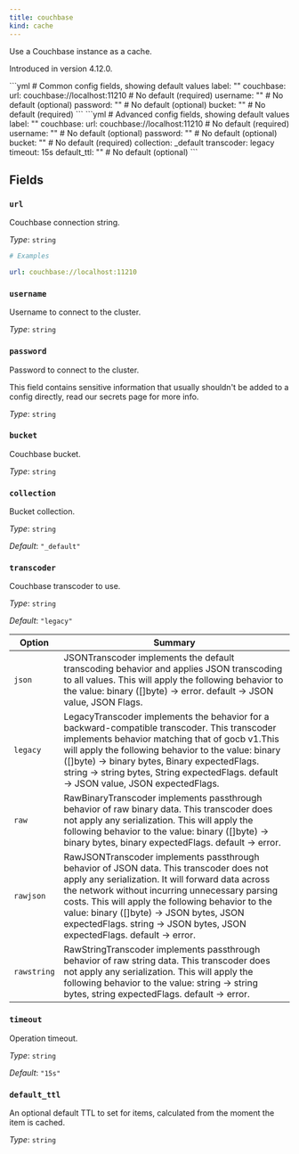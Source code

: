 ```yaml
---
title: couchbase
kind: cache
---
```


Use a Couchbase instance as a cache.

Introduced in version 4.12.0.


<Tabs>
<TabItem label="Common">
```yml
# Common config fields, showing default values
label: ""
couchbase:
  url: couchbase://localhost:11210 # No default (required)
  username: "" # No default (optional)
  password: "" # No default (optional)
  bucket: "" # No default (required)
```
</TabItem>
<TabItem label="Advanced">
```yml
# Advanced config fields, showing default values
label: ""
couchbase:
  url: couchbase://localhost:11210 # No default (required)
  username: "" # No default (optional)
  password: "" # No default (optional)
  bucket: "" # No default (required)
  collection: _default
  transcoder: legacy
  timeout: 15s
  default_ttl: "" # No default (optional)
```
</TabItem>
</Tabs>

## Fields

### `url`

Couchbase connection string.


*Type*: `string`


```yml
# Examples

url: couchbase://localhost:11210
```

### `username`

Username to connect to the cluster.


*Type*: `string`


### `password`

Password to connect to the cluster.
<Aside type="caution" title="Sensitive Information">
	This field contains sensitive information that usually shouldn't be added to a config directly, read our secrets page for more info.
</Aside>



*Type*: `string`


### `bucket`

Couchbase bucket.


*Type*: `string`


### `collection`

Bucket collection.


*Type*: `string`

*Default*: `"_default"`

### `transcoder`

Couchbase transcoder to use.


*Type*: `string`

*Default*: `"legacy"`


| Option | Summary |
| ------ | ------- |
| `json` | JSONTranscoder implements the default transcoding behavior and applies JSON transcoding to all values. This will apply the following behavior to the value: binary ([]byte) -> error. default -> JSON value, JSON Flags. |
| `legacy` | LegacyTranscoder implements the behavior for a backward-compatible transcoder. This transcoder implements behavior matching that of gocb v1.This will apply the following behavior to the value: binary ([]byte) -> binary bytes, Binary expectedFlags. string -> string bytes, String expectedFlags. default -> JSON value, JSON expectedFlags. |
| `raw` | RawBinaryTranscoder implements passthrough behavior of raw binary data. This transcoder does not apply any serialization. This will apply the following behavior to the value: binary ([]byte) -> binary bytes, binary expectedFlags. default -> error. |
| `rawjson` | RawJSONTranscoder implements passthrough behavior of JSON data. This transcoder does not apply any serialization. It will forward data across the network without incurring unnecessary parsing costs. This will apply the following behavior to the value: binary ([]byte) -> JSON bytes, JSON expectedFlags. string -> JSON bytes, JSON expectedFlags. default -> error. |
| `rawstring` | RawStringTranscoder implements passthrough behavior of raw string data. This transcoder does not apply any serialization. This will apply the following behavior to the value: string -> string bytes, string expectedFlags. default -> error. |


### `timeout`

Operation timeout.


*Type*: `string`

*Default*: `"15s"`

### `default_ttl`

An optional default TTL to set for items, calculated from the moment the item is cached.


*Type*: `string`



